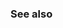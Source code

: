 {{cpp/numeric/math/binary_is|islessequal
|description= Determines if the floating point number {{c|x}} is less than or equal to the floating-point number {{c|y}}, without setting floating-point exceptions.
|condition={{c|1=x &lt;= y}}
|note=
The built-in {{c/core|1=operator&lt;=}} for floating-point numbers may raise {{lc|FE_INVALID}} if one or both of the arguments is NaN. This function is a "quiet" version of {{c/core|1=operator&lt;=}}.
}}

===See also===
{{dsc begin}}
{{dsc inc|cpp/utility/functional/dsc less_equal}}
{{dsc inc|cpp/numeric/math/dsc isgreaterequal}}
{{dsc see c|c/numeric/math/islessequal}}
{{dsc end}}

{{langlinks|de|es|fr|it|ja|pt|ru|zh}}